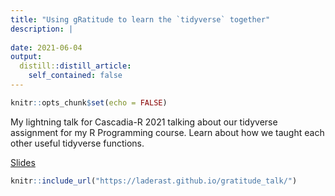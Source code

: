 ```yaml
---
title: "Using gRatitude to learn the `tidyverse` together"
description: |
  
date: 2021-06-04
output:
  distill::distill_article:
    self_contained: false
---
```


```r
knitr::opts_chunk$set(echo = FALSE)
```

My lightning talk for Cascadia-R 2021 talking about our tidyverse assignment for my R Programming course. Learn about how we taught each other useful tidyverse functions. 

[Slides](https://laderast.github.io/gratitude_talk/){.btn .btn-primary role="button"}

```r
knitr::include_url("https://laderast.github.io/gratitude_talk/")
```


